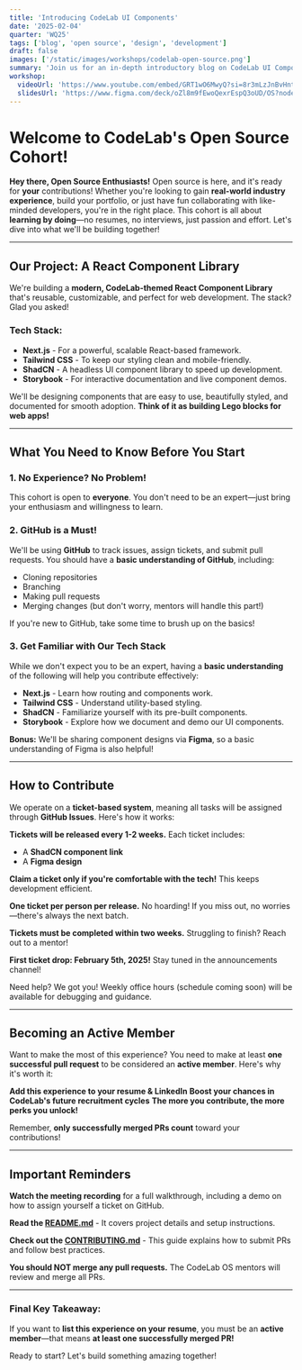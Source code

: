 ```yaml
---
title: 'Introducing CodeLab UI Components'
date: '2025-02-04'
quarter: 'WQ25'
tags: ['blog', 'open source', 'design', 'development']
draft: false
images: ['/static/images/workshops/codelab-open-source.png']
summary: 'Join us for an in-depth introductory blog on CodeLab UI Components, where we explore the project, tech stack, and best practices for contribution.'
workshop:
  videoUrl: 'https://www.youtube.com/embed/GRT1wO6MwyQ?si=8r3mLzJnBvHntYs3'
  slidesUrl: 'https://www.figma.com/deck/oZl8m9fEwoQexrEspQ3oUD/OS?node-id=2021-161&t=vUYl4dw2DFWm5ZgV-1'
---
```

# **Welcome to CodeLab's Open Source Cohort!**

**Hey there, Open Source Enthusiasts!** Open source is here, and it's ready for **your** contributions! Whether you're looking to gain **real-world industry experience**, build your portfolio, or just have fun collaborating with like-minded developers, you're in the right place. This cohort is all about **learning by doing**—no resumes, no interviews, just passion and effort. Let's dive into what we'll be building together!

---

## **Our Project: A React Component Library**

We're building a **modern, CodeLab-themed React Component Library** that's reusable, customizable, and perfect for web development. The stack? Glad you asked!

### **Tech Stack:**

- **Next.js** - For a powerful, scalable React-based framework.
- **Tailwind CSS** - To keep our styling clean and mobile-friendly.
- **ShadCN** - A headless UI component library to speed up development.
- **Storybook** - For interactive documentation and live component demos.

We'll be designing components that are easy to use, beautifully styled, and documented for smooth adoption. **Think of it as building Lego blocks for web apps!**

---

## **What You Need to Know Before You Start**

### **1. No Experience? No Problem!**

This cohort is open to **everyone**. You don't need to be an expert—just bring your enthusiasm and willingness to learn.

### **2. GitHub is a Must!**

We'll be using **GitHub** to track issues, assign tickets, and submit pull requests. You should have a **basic understanding of GitHub**, including:

- Cloning repositories
- Branching
- Making pull requests
- Merging changes (but don't worry, mentors will handle this part!)

If you're new to GitHub, take some time to brush up on the basics!

### **3. Get Familiar with Our Tech Stack**

While we don't expect you to be an expert, having a **basic understanding** of the following will help you contribute effectively:

- **Next.js** - Learn how routing and components work.
- **Tailwind CSS** - Understand utility-based styling.
- **ShadCN** - Familiarize yourself with its pre-built components.
- **Storybook** - Explore how we document and demo our UI components.

**Bonus:** We'll be sharing component designs via **Figma**, so a basic understanding of Figma is also helpful!

---

## **How to Contribute**

We operate on a **ticket-based system**, meaning all tasks will be assigned through **GitHub Issues**. Here's how it works:

**Tickets will be released every 1-2 weeks.** Each ticket includes:

- A **ShadCN component link**
- A **Figma design**

**Claim a ticket only if you're comfortable with the tech!** This keeps development efficient.

**One ticket per person per release.** No hoarding! If you miss out, no worries—there's always the next batch.

**Tickets must be completed within two weeks.** Struggling to finish? Reach out to a mentor!

**First ticket drop: February 5th, 2025!** Stay tuned in the announcements channel!

Need help? We got you! Weekly office hours (schedule coming soon) will be available for debugging and guidance.

---

## **Becoming an Active Member**

Want to make the most of this experience? You need to make at least **one successful pull request** to be considered an **active member**. Here's why it's worth it:

**Add this experience to your resume & LinkedIn**
**Boost your chances in CodeLab's future recruitment cycles**
**The more you contribute, the more perks you unlock!**

Remember, **only successfully merged PRs count** toward your contributions!

---

## **Important Reminders**

**Watch the meeting recording** for a full walkthrough, including a demo on how to assign yourself a ticket on GitHub.

**Read the [README.md](https://github.com/Codelab-Davis/codelab-ui-components/blob/main/README.md)** - It covers project details and setup instructions.

**Check out the [CONTRIBUTING.md](https://github.com/Codelab-Davis/codelab-ui-components/blob/main/CONTRIBUTING.md)** - This guide explains how to submit PRs and follow best practices.

**You should NOT merge any pull requests.** The CodeLab OS mentors will review and merge all PRs.

---

### **Final Key Takeaway:**

If you want to **list this experience on your resume**, you must be an **active member**—that means **at least one successfully merged PR!**

Ready to start? Let's build something amazing together!